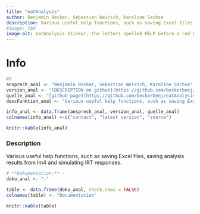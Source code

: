 ```yaml
---
title: "eatAnalysis"
author: Benjamin Becker, Sebastian Weirich, Karoline Sachse
description: Various useful help functions, such as saving Excel files, saving analysis results from lm4 and simulating IRT responses.
#image: tbd
image-alt: eatAnalysis Sticker, the letters spelled HELP before a red background
---
```


# Info

```r
#6
ansprech_anal <- "Benjamin Becker, Sebastian Weirich, Karoline Sachse"
version_anal <- "[DESCRIPTION on github](https://github.com/beckerbenj/eatAnalysis/blob/master/DESCRIPTION)"
quelle_anal <- "[github page](https://github.com/beckerbenj/eatAnalysis)"
descFunktion_anal <- "Various useful help functions, such as saving Excel files, saving analysis results from lm4 and simulating IRT responses."

info_anal <- data.frame(ansprech_anal, version_anal, quelle_anal)
colnames(info_anal) <-c("contact", "latest version", "source")

knitr::kable(info_anal)
```

### Description

Various useful help functions, such as saving Excel files, saving analysis results from lm4 and simulating IRT responses.

```r
# **Dokumentation:** -
doku_anal <- "-"

table <- data.frame(doku_anal, check.rows = FALSE)
colnames(table) <- "Documentation"

knitr::kable(table)
```
